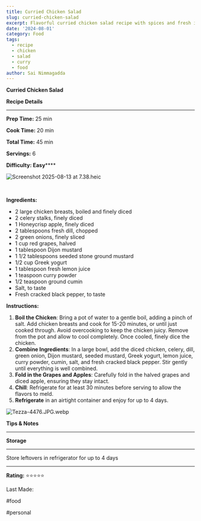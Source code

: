 ```yaml
---
title: Curried Chicken Salad
slug: curried-chicken-salad
excerpt: Flavorful curried chicken salad recipe with spices and fresh ingredients
date: '2024-08-01'
category: Food
tags:
  - recipe
  - chicken
  - salad
  - curry
  - food
author: Sai Nimmagadda
---
```


**Curried Chicken Salad**

  


**Recipe Details**

****  


**Prep Time:** 25 min

**Cook Time:** 20 min

**Total Time:** 45 min

**Servings:** 6

**Difficulty: Easy******

  


![Screenshot 2025-08-13 at 7.38.heic](file:///Screenshot%202025-08-13%20at%207.38.heic)

 

**Ingredients:**

  


  * 2 large chicken breasts, boiled and finely diced 
  * 2 celery stalks, finely diced
  * 1 Honeycrisp apple, finely diced
  * 2 tablespoons fresh dill, chopped
  * 2 green onions, finely sliced
  * 1 cup red grapes, halved
  * 1 tablespoon Dijon mustard
  * 1 1/2 tablespoons seeded stone ground mustard
  * 1/2 cup Greek yogurt
  * 1 tablespoon fresh lemon juice
  * 1 teaspoon curry powder
  * 1/2 teaspoon ground cumin
  * Salt, to taste
  * Fresh cracked black pepper, to taste

  


**Instructions:**

  


  1. **Boil the Chicken**: Bring a pot of water to a gentle boil, adding a pinch of salt. Add chicken breasts and cook for 15-20 minutes, or until just cooked through. Avoid overcooking to keep the chicken juicy. Remove from the pot and allow to cool completely. Once cooled, finely dice the chicken.
  2. **Combine Ingredients**: In a large bowl, add the diced chicken, celery, dill, green onion, Dijon mustard, seeded mustard, Greek yogurt, lemon juice, curry powder, cumin, salt, and fresh cracked black pepper. Stir gently until everything is well combined.
  3. **Fold in the Grapes and Apples**: Carefully fold in the halved grapes and diced apple, ensuring they stay intact.
  4. **Chill**: Refrigerate for at least 30 minutes before serving to allow the flavors to meld.
  5. **Refrigerate** in an airtight container and enjoy for up to 4 days. 

  


![Tezza-4476.JPG.webp](file:///Tezza-4476.JPG.webp)

  


**Tips & Notes**

****  


  


**Storage**

****  


Store leftovers in refrigerator for up to 4 days

****  


**Rating:** ⭐⭐⭐⭐⭐

  


Last Made: 

  


#food 

#personal 
